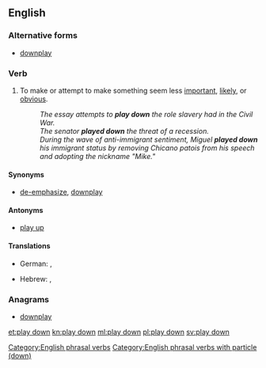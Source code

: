 ==English==

===Alternative forms===
* [[downplay]]

===Verb===
{{en-verb|head=[[play]] [[down]]|plays down|playing down|played down}}

# {{context|idiomatic|lang=en}} To make or attempt to make something seem less [[important]], [[likely]], or [[obvious]].
#: ''The essay attempts to '''play down''' the role slavery had in the Civil War.''
#: ''The senator '''played down''' the threat of a recession.''
#: ''During the wave of anti-immigrant sentiment, Miguel '''played down''' his immigrant status by removing Chicano patois from his speech and adopting the nickname "Mike."''

====Synonyms====
* {{sense|make to seem less important}} [[de-emphasize]], [[downplay]]

====Antonyms====
* {{sense|make to seem less important}} [[play up]]

====Translations====
{{trans-top|make something seem less important}}
* German: {{t+|de|herunterspielen}}, {{t+|de|kleinreden}}
{{trans-mid}}
* Hebrew: {{t|he|גימד|alt=גִמֵּד|tr=giméd}}, {{t|he|הִצְנִיעַ|tr=hitsnía}}
{{trans-bottom}}

===Anagrams===
* [[downplay#English|downplay]]

[[Category:English phrasal verbs]]
[[Category:English phrasal verbs with particle (down)]]

[[et:play down]]
[[kn:play down]]
[[ml:play down]]
[[pl:play down]]
[[sv:play down]]